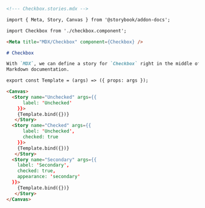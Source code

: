 ```md
<!--- Checkbox.stories.mdx -->

import { Meta, Story, Canvas } from '@storybook/addon-docs';

import Checkbox from './checkbox.component';

<Meta title="MDX/Checkbox" component={Checkbox} />

# Checkbox

With `MDX`, we can define a story for `Checkbox` right in the middle of our
Markdown documentation.

export const Template = (args) => ({ props: args });

<Canvas>
  <Story name="Unchecked" args={{ 
      label: 'Unchecked'
    }}>
    {Template.bind({})}
   </Story>
  <Story name="Checked" args={{ 
      label: 'Unchecked', 
      checked: true 
    }}>
    {Template.bind({})}
   </Story>
  <Story name="Secondary" args={{
    label: 'Secondary', 
    checked: true, 
    appearance: 'secondary'
  }}>
    {Template.bind({})}
   </Story>
</Canvas>
```